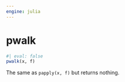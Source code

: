 ```yaml
---
engine: julia
---
```


# pwalk {#sec-doc}
    

::: {.callout-note appearance="simple" title="docblock" collapse=false}    


```julia
#| eval: false
pwalk(x, f)

```

The same as `papply(x, f)` but returns nothing.
 


:::
    

